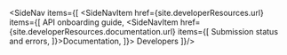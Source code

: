 
<SideNav items={[
    <SideNavItem href={site.developerResources.url} items={[
        <SideNavItem href={site.developerResources.apiOnboardingGuide.url}>API onboarding guide</SideNavItem>,
        <SideNavItem href={site.developerResources.documentation.url} items={[
            <SideNavItem href={site.developerResources.documentation.submissionStatusAndErrors.url} items={[]}>Submission
                status and errors</SideNavItem>,
        ]}>Documentation</SideNavItem>,
    ]}>
        Developers
    </SideNavItem>
]}/>
